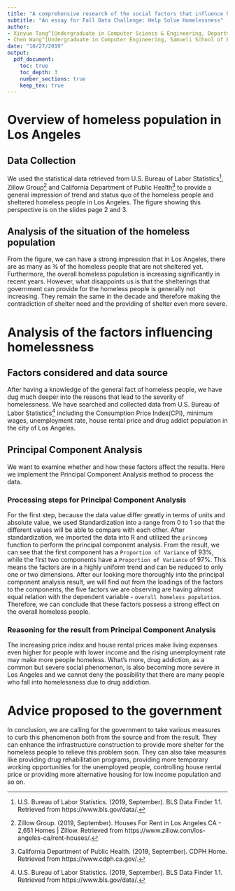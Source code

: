 ```yaml
---
title: "A comprehensive research of the social factors that influence homelessness in Los Angeles"
subtitle: "An essay for Fall Data Challenge: Help Solve Homelessness"
author:
- Xinyue Tang^[Undergraduate in Computer Science & Engineering, Department of Computer Science, University of California, Davis. (xiytang@ucdavis.edu)]
- Chen Wang^[Undergraduate in Computer Engineering, Samueli School of Engineering, University of California, Irvine. (chenw23@uci.edu)]
date: "10/27/2019"
output:
  pdf_document:
    toc: true
    toc_depth: 3
    number_sections: true
    keep_tex: true
---
```


\newpage

# Overview of homeless population in Los Angeles

## Data Collection

We used the statistical data retrieved from U.S. Bureau of Labor Statistics[^1], Zillow Group[^2] and California Department of Public Health[^3] to provide a general impression of trend and status quo of the homeless people and sheltered homeless people in Los Angeles. The figure showing this perspective is on the slides page 2 and 3.

[^1]: U.S. Bureau of Labor Statistics. (2019, September). BLS Data Finder 1.1. Retrieved from https://www.bls.gov/data/.

[^2]: Zillow Group. (2019, September). Houses For Rent in Los Angeles CA - 2,651 Homes | Zillow. Retrieved from https://www.zillow.com/los-angeles-ca/rent-houses/.

[^3]: California Department of Public Health. (2019, September). CDPH Home. Retrieved from https://www.cdph.ca.gov/.

## Analysis of the situation of the homeless population

From the figure, we can have a strong impression that in Los Angeles, there are as many as ¾ of the homeless people that are not sheltered yet. Furthermore, the overall homeless population is increasing significantly in recent years. However, what disappoints us is that the shelterings that government can provide for the homeless people is generally not increasing. They remain the same in the decade and therefore making the contradiction of shelter need and the providing of shelter even more severe.


# Analysis of the factors influencing homelessness

## Factors considered and data source

After having a knowledge of the general fact of homeless people, we have dug much deeper into the reasons that lead to the severity of homelessness. We have searched and collected data from U.S. Bureau of Labor Statistics[^1] including the Consumption Price Index(CPI), minimum wages, unemployment rate, house rental price and drug addict population in the city of Los Angeles.

## Principal Component Analysis

We want to examine whether and how these factors affect the results. Here we implement the Principal Component Analysis method to process the data.

### Processing steps for Principal Component Analysis

For the first step, because the data value differ greatly in terms of units and absolute value, we used Standardization into a range from 0 to 1 so that the different values will be able to compare with each other. After standardization, we imported the data into R and utilized the `princomp` function to perform the principal component analysis. From the result, we can see that the first component has a `Proportion of Variance` of 93%, while the first two components have a `Proportion of Variance` of 97%. This means the factors are in a highly uniform trend and can be reduced to only one or two dimensions. After our looking more thoroughly into the principal component analysis result, we will find out from  the loadings of the factors to the components, the five factors we are observing are having almost equal relation with the dependent variable - `overall homeless population`. Therefore, we can conclude that these factors possess a strong effect on the overall homeless people. 

### Reasoning for the result from Principal Component Analysis

The increasing price index and house rental prices make living expenses even higher for people with lower income and the rising unemployment rate may make more people homeless. What’s more, drug addiction, as a common but severe social phenomenon, is also becoming more severe in Los Angeles and we cannot deny the possibility that there are many people who fall into homelessness due to drug addiction. 


# Advice proposed to the government

In conclusion, we are calling for the government to take various measures to curb this phenomenon both from the source and from the result. They can enhance the infrastructure construction to provide more shelter for the homeless people to relieve this problem soon. They can also take measures like providing drug rehabilitation programs, providing more temporary working opportunities for the unemployed people, controlling house rental price or providing more alternative housing for low income population and so on. 

